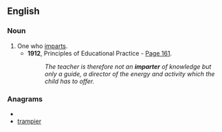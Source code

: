 ==English==

===Noun===
{{en-noun}}

# One who [[impart]]s.
#*'''1912''', Principles of Educational Practice - [http://books.google.co.uk/books?id=A7whLvSECaIC&q=%22imparter+of+knowledge%22&dq=%22imparter+of+knowledge%22&lr=&pgis=1 Page 161].
#*:''The teacher is therefore not an '''imparter''' of knowledge but only a guide, a director of the energy and activity which the child has to offer.''

===Anagrams===
* {{alphagram|aeimprrt}}
* [[trampier#English|trampier]]